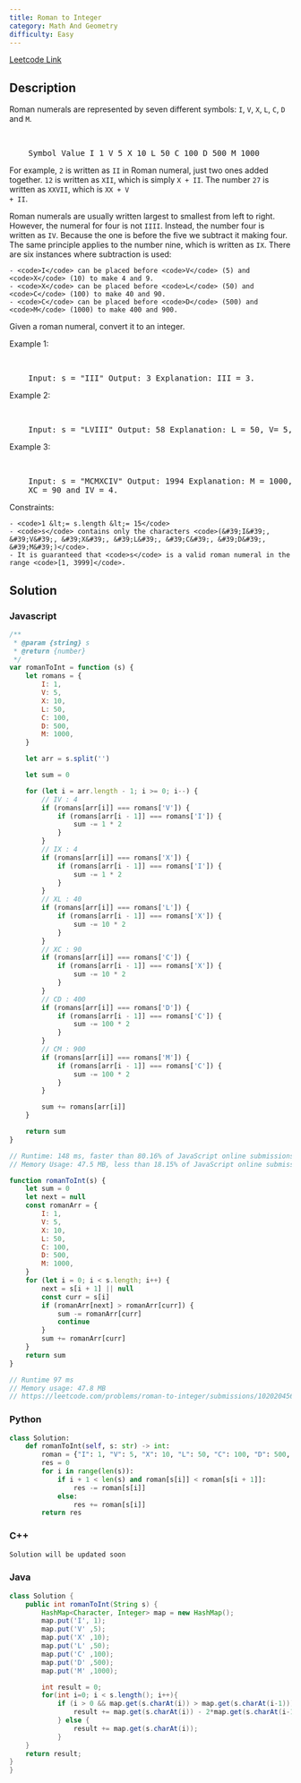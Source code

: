 ```yaml
---
title: Roman to Integer
category: Math And Geometry
difficulty: Easy
---
```


<Callout>

[Leetcode Link](https://leetcode.com/problems/roman-to-integer)

</Callout>

## Description

Roman numerals are represented by seven different symbols: <code>I</code>, <code>V</code>, <code>X</code>, <code>L</code>, <code>C</code>, <code>D</code> and <code>M</code>.

<br />
<pre className="overflow-x-auto">
	Symbol Value I 1 V 5 X 10 L 50 C 100 D 500 M 1000
</pre>

For example, <code>2</code> is written as <code>II</code> in Roman numeral, just two ones added together. <code>12</code> is written as <code>XII</code>, which is simply <code>X + II</code>. The number <code>27</code> is written as <code>XXVII</code>, which is <code>XX + V + II</code>.

Roman numerals are usually written largest to smallest from left to right. However, the numeral for four is not <code>IIII</code>. Instead, the number four is written as <code>IV</code>. Because the one is before the five we subtract it making four. The same principle applies to the number nine, which is written as <code>IX</code>. There are six instances where subtraction is used:

    - <code>I</code> can be placed before <code>V</code> (5) and <code>X</code> (10) to make 4 and 9.
    - <code>X</code> can be placed before <code>L</code> (50) and <code>C</code> (100) to make 40 and 90.
    - <code>C</code> can be placed before <code>D</code> (500) and <code>M</code> (1000) to make 400 and 900.

Given a roman numeral, convert it to an integer.

Example 1:

<br />
<pre className="overflow-x-auto">
	Input: s = &quot;III&quot; Output: 3 Explanation: III = 3.
</pre>

Example 2:

<br />
<pre className="overflow-x-auto">
	Input: s = &quot;LVIII&quot; Output: 58 Explanation: L = 50, V= 5, III = 3.
</pre>

Example 3:

<br />
<pre className="overflow-x-auto">
	Input: s = &quot;MCMXCIV&quot; Output: 1994 Explanation: M = 1000, CM = 900,
	XC = 90 and IV = 4.
</pre>

Constraints:

    - <code>1 &lt;= s.length &lt;= 15</code>
    - <code>s</code> contains only the characters <code>(&#39;I&#39;, &#39;V&#39;, &#39;X&#39;, &#39;L&#39;, &#39;C&#39;, &#39;D&#39;, &#39;M&#39;)</code>.
    - It is guaranteed that <code>s</code> is a valid roman numeral in the range <code>[1, 3999]</code>.

## Solution

### Javascript

```javascript
/**
 * @param {string} s
 * @return {number}
 */
var romanToInt = function (s) {
	let romans = {
		I: 1,
		V: 5,
		X: 10,
		L: 50,
		C: 100,
		D: 500,
		M: 1000,
	}

	let arr = s.split('')

	let sum = 0

	for (let i = arr.length - 1; i >= 0; i--) {
		// IV : 4
		if (romans[arr[i]] === romans['V']) {
			if (romans[arr[i - 1]] === romans['I']) {
				sum -= 1 * 2
			}
		}
		// IX : 4
		if (romans[arr[i]] === romans['X']) {
			if (romans[arr[i - 1]] === romans['I']) {
				sum -= 1 * 2
			}
		}
		// XL : 40
		if (romans[arr[i]] === romans['L']) {
			if (romans[arr[i - 1]] === romans['X']) {
				sum -= 10 * 2
			}
		}
		// XC : 90
		if (romans[arr[i]] === romans['C']) {
			if (romans[arr[i - 1]] === romans['X']) {
				sum -= 10 * 2
			}
		}
		// CD : 400
		if (romans[arr[i]] === romans['D']) {
			if (romans[arr[i - 1]] === romans['C']) {
				sum -= 100 * 2
			}
		}
		// CM : 900
		if (romans[arr[i]] === romans['M']) {
			if (romans[arr[i - 1]] === romans['C']) {
				sum -= 100 * 2
			}
		}

		sum += romans[arr[i]]
	}

	return sum
}

// Runtime: 148 ms, faster than 80.16% of JavaScript online submissions for Roman to Integer.
// Memory Usage: 47.5 MB, less than 18.15% of JavaScript online submissions for Roman to Integer.

function romanToInt(s) {
	let sum = 0
	let next = null
	const romanArr = {
		I: 1,
		V: 5,
		X: 10,
		L: 50,
		C: 100,
		D: 500,
		M: 1000,
	}
	for (let i = 0; i < s.length; i++) {
		next = s[i + 1] || null
		const curr = s[i]
		if (romanArr[next] > romanArr[curr]) {
			sum -= romanArr[curr]
			continue
		}
		sum += romanArr[curr]
	}
	return sum
}

// Runtime 97 ms
// Memory usage: 47.8 MB
// https://leetcode.com/problems/roman-to-integer/submissions/1020204566/
```

### Python

```python
class Solution:
    def romanToInt(self, s: str) -> int:
        roman = {"I": 1, "V": 5, "X": 10, "L": 50, "C": 100, "D": 500, "M": 1000}
        res = 0
        for i in range(len(s)):
            if i + 1 < len(s) and roman[s[i]] < roman[s[i + 1]]:
                res -= roman[s[i]]
            else:
                res += roman[s[i]]
        return res

```

### C++

```cpp
Solution will be updated soon
```

### Java

```java
class Solution {
    public int romanToInt(String s) {
        HashMap<Character, Integer> map = new HashMap();
        map.put('I', 1);
        map.put('V' ,5);
        map.put('X' ,10);
        map.put('L' ,50);
        map.put('C' ,100);
        map.put('D' ,500);
        map.put('M' ,1000);

        int result = 0;
        for(int i=0; i < s.length(); i++){
            if (i > 0 && map.get(s.charAt(i)) > map.get(s.charAt(i-1)))  {
                result += map.get(s.charAt(i)) - 2*map.get(s.charAt(i-1));
            } else {
                result += map.get(s.charAt(i));
            }
    }
    return result;
}
}

```
